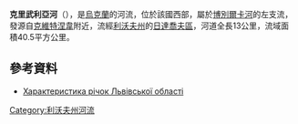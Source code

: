 '''克里武利亞河'''（{{lang-uk|Кривуля}}），是[[烏克蘭|烏克蘭]]的河流，位於該國西部，屬於[[博別爾卡河|博別爾卡河]]的左支流，發源自[[克維特涅韋_(日達喬夫區)|克維特涅韋]]附近，流經[[利沃夫州|利沃夫州]]的[[日達喬夫區|日達喬夫區]]，河道全長13公里，流域面積40.5平方公里。

==參考資料==
* [http://oblwodgosp.lviv.ua/files/pi4ku.doc Характеристика річок Львівської області]{{dead link|date=2017年11月 |bot=InternetArchiveBot |fix-attempted=yes }}

{{DEFAULTSORT:Кривуля (притока Боберки)}}
[[Category:利沃夫州河流|Category:利沃夫州河流]]


{{Ukraine-river-stub}}